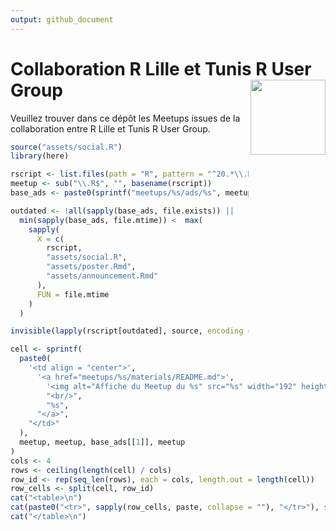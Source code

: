 ```yaml
---
output: github_document
---
```


# Collaboration R Lille et Tunis R User Group <img src="assets/rlille_tunis.svg" align="right" width="120" />

<!-- badges: start -->
<!-- [![License](https://img.shields.io/github/license/Tunis-R-User-Group/Lille-Tunis-Meetups)](LICENSE) -->
<!-- badges: end -->

Veuillez trouver dans ce dépôt les Meetups issues de la collaboration entre R Lille et Tunis R User Group.

```r
source("assets/social.R")
library(here)

rscript <- list.files(path = "R", pattern = "^20.*\\.R$", full.names = TRUE)
meetup <- sub("\\.R$", "", basename(rscript))
base_ads <- paste0(sprintf("meetups/%s/ads/%s", meetup, meetup), c(".png", ".md"))

outdated <- !all(sapply(base_ads, file.exists)) ||
  min(sapply(base_ads, file.mtime)) <  max(
    sapply(
      X = c(
        rscript,
        "assets/social.R",
        "assets/poster.Rmd",
        "assets/announcement.Rmd"
      ),
      FUN = file.mtime
    )
  )

invisible(lapply(rscript[outdated], source, encoding = "UTF-8"))
```

```r
cell <- sprintf(
  paste0(
    '<td align = "center">',
      '<a href="meetups/%s/materials/README.md">',
        '<img alt="Affiche du Meetup du %s" src="%s" width="192" height="108" />',
        "<br/>",
        "%s",
      "</a>",
    "</td>"
  ),
  meetup, meetup, base_ads[[1]], meetup
)
cols <- 4
rows <- ceiling(length(cell) / cols)
row_id <- rep(seq_len(rows), each = cols, length.out = length(cell))
row_cells <- split(cell, row_id)
cat("<table>\n")
cat(paste0("<tr>", sapply(row_cells, paste, collapse = ""), "</tr>"), sep = "")
cat("</table>\n")
```
